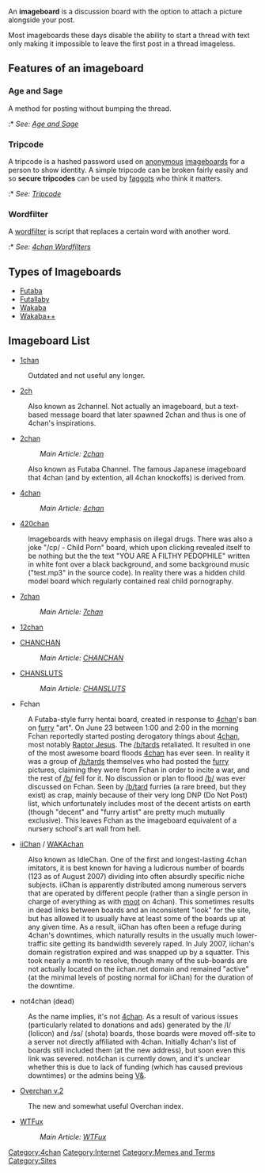 An '''imageboard''' is a discussion board with the option to attach a picture alongside your post.

Most imageboards these days disable the ability to start a thread with text only making it impossible to leave the first post in a thread imageless.

== Features of an imageboard ==
=== Age and Sage ===
A method for posting without bumping the thread.
:* ''See: [[Age and Sage]]''

=== Tripcode ===
A tripcode is a hashed password used on [[anonymous]] [[imageboards]] for a person to show identity. A simple tripcode can be broken fairly easily and so '''secure tripcodes''' can be used by [[faggots]] who think it matters.
:* ''See: [[Tripcode]]''

=== Wordfilter ===
A [[wordfilter]] is script that replaces a certain word with another word.
:* ''See: [[4chan Wordfilters]]''

== Types of Imageboards ==
* [[Futaba]]
* [[Futallaby]]
* [[Wakaba]]
* [[Wakaba++]]

== Imageboard List ==
* [http://www.1chan.net/overchan/ 1chan]
: Outdated and not useful any longer.

* [http://www.2ch.net 2ch]
: Also known as 2channel. Not actually an imageboard, but a text-based message board that later spawned 2chan and thus is one of 4chan's inspirations.

* [http://www.2chan.net 2chan]
*: ''Main Article: [[2chan]]''
: Also known as Futaba Channel. The famous Japanese imageboard that 4chan (and by extention, all 4chan knockoffs) is derived from.

* [http://www.4chan.org 4chan]
*: ''Main Article: [[4chan]]''

* [http://www.420chan.org 420chan]
: Imageboards with heavy emphasis on illegal drugs. There was also a joke "/cp/ - Child Porn" board, which upon clicking revealed itself to be nothing but the the text "YOU ARE A FILTHY PEDOPHILE" written in white font over a black background, and some background music ("test.mp3" in the source code). In reality there was a hidden child model board which regularly contained real child pornography.

* [http://www.7chan.org 7chan]
*: ''Main Article: [[7chan]]''
* [[12chan]]

* [http://www.chanchan.ca/ CHANCHAN]
*: ''Main Article: [[CHANCHAN]]''

* [http://www.chansluts.com/ CHANSLUTS]
*: ''Main Article: [[CHANSLUTS]]''

* Fchan
: A Futaba-style furry hentai board, created in response to [[4chan]]'s ban on [[Drama|furry]] "art". On June 23 between 1:00 and 2:00 in the morning Fchan reportedly started posting derogatory things about [[4chan]], most notably [[Raptor Jesus]]. The [[/b/]]tards retaliated. It resulted in one of the most awesome board floods [[4chan]] has ever seen. In reality it was a group of [[/b/]]tards themselves who had posted the [[Drama|furry]] pictures, claiming they were from Fchan in order to incite a war, and the rest of [[/b/]] fell for it. No discussion or plan to flood [[/b/]] was ever discussed on Fchan. Seen by [[/b/]]tard furries (a rare breed, but they exist) as crap, mainly because of their very long DNP (Do Not Post) list, which unfortunately includes most of the decent artists on earth (though "decent" and "furry artist" are pretty much mutually exclusive). This leaves Fchan as the imageboard equivalent of a nursery school's art wall from hell.

* [http://www.iichan.net/ iiChan] / [http://www.wakachan.org/ WAKAchan]
: Also known as IdleChan. One of the first and longest-lasting 4chan imitators, it is best known for having a ludicrous number of boards (123 as of August 2007) dividing into often absurdly specific niche subjects. iiChan is apparently distributed among numerous servers that are operated by different people (rather than a single person in charge of everything as with [[moot]] on 4chan). This sometimes results in dead links between boards and an inconsistent "look" for the site, but has allowed it to usually have at least some of the boards up at any given time. As a result, iiChan has often been a refuge during 4chan's downtimes, which naturally results in the usually much lower-traffic site getting its bandwidth severely raped. In July 2007, iichan's domain registration expired and was snapped up by a squatter. This took nearly a month to resolve, though many of the sub-boards are not actually located on the iichan.net domain and remained "active" (at the minimal levels of posting normal for iiChan) for the duration of the downtime.

* not4chan (dead)
: As the name implies, it's not [[4chan]]. As a result of various issues (particularly related to donations and ads) generated by the /l/ (lolicon) and /ss/ (shota) boards, those boards were moved off-site to a server not directly affiliated with 4chan. Initially 4chan's list of boards still included them (at the new address), but soon even this link was severed. not4chan is currently down, and it's unclear whether this is due to lack of funding (which has caused previous downtimes) or the admins being [[4chan Party Van|V&]].

* [http://shii.org/2ch/ Overchan v.2]
: The new and somewhat useful Overchan index.

* [http://cams.wtfux.org WTFux]
*: ''Main Article: [[WTFux]]''

[[Category:4chan]][[Category:Internet]][[Category:Memes and Terms]][[Category:Sites]]